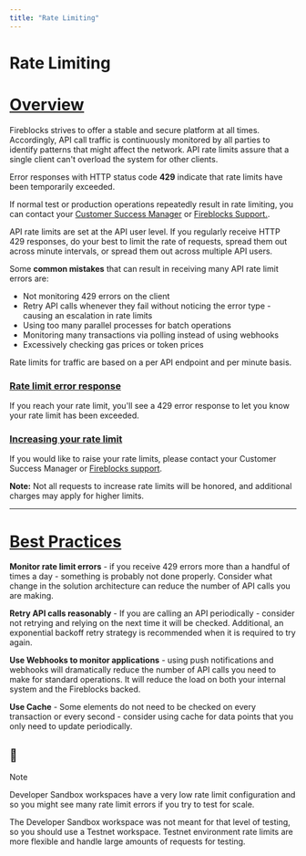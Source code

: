 ```yaml
---
title: "Rate Limiting"
---
```

  
  # Rate Limiting

# [Overview](#overview)

Fireblocks strives to offer a stable and secure platform at all times. Accordingly, API call traffic is continuously monitored by all parties to identify patterns that might affect the network. API rate limits assure that a single client can't overload the system for other clients.

Error responses with HTTP status code **429** indicate that rate limits have been temporarily exceeded.

If normal test or production operations repeatedly result in rate limiting, you can contact your [Customer Success Manager](https://support.fireblocks.io/hc/en-us/requests/new?ticket_form_id=6947882197532) or [Fireblocks Support.](https://support.fireblocks.io/hc/en-us/requests/new).

API rate limits are set at the API user level. If you regularly receive HTTP 429 responses, do your best to limit the rate of requests, spread them out across minute intervals, or spread them out across multiple API users.

Some **common mistakes** that can result in receiving many API rate limit errors are:

*   Not monitoring 429 errors on the client
*   Retry API calls whenever they fail without noticing the error type - causing an escalation in rate limits
*   Using too many parallel processes for batch operations
*   Monitoring many transactions via polling instead of using webhooks
*   Excessively checking gas prices or token prices

  

Rate limits for traffic are based on a per API endpoint and per minute basis.

### [Rate limit error response](#rate-limit-error-response)

If you reach your rate limit, you'll see a 429 error response to let you know your rate limit has been exceeded.

  
### [Increasing your rate limit](#increasing-your-rate-limit)

If you would like to raise your rate limits, please contact your Customer Success Manager or [Fireblocks support](mailto:support@fireblocks.com).

**Note:** Not all requests to increase rate limits will be honored, and additional charges may apply for higher limits.

  

* * *

# [Best Practices](#best-practices)

**Monitor rate limit errors** - if you receive 429 errors more than a handful of times a day - something is probably not done properly. Consider what change in the solution architecture can reduce the number of API calls you are making.

**Retry API calls reasonably** - If you are calling an API periodically - consider not retrying and relying on the next time it will be checked. Additional, an exponential backoff retry strategy is recommended when it is required to try again.

**Use Webhooks to monitor applications** - using push notifications and webhooks will dramatically reduce the number of API calls you need to make for standard operations. It will reduce the load on both your internal system and the Fireblocks backed.

**Use Cache** - Some elements do not need to be checked on every transaction or every second - consider using cache for data points that you only need to update periodically.

<Info>

## 📘

Note

Developer Sandbox workspaces have a very low rate limit configuration and so you might see many rate limit errors if you try to test for scale.

The Developer Sandbox workspace was not meant for that level of testing, so you should use a Testnet workspace. Testnet environment rate limits are more flexible and handle large amounts of requests for testing.

</Info>